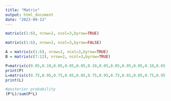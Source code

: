 ```yaml
---
title: "Matrix"
output: html_document
date: "2023-09-13"
---
```


```r
matrix(c(1:6), nrow=2, ncol=3,byrow=TRUE)
```

```r
matrix(c(1:6), nrow=2, ncol=3,byrow=FALSE)
```

```r
A = matrix(c(1:6), nrow=2, ncol=3,byrow=TRUE)
B = matrix(c(7:12), nrow=2, ncol=3,byrow=TRUE)
```

```r
P=matrix(c(0.05,0.10,0.05,0.05,0.05,0.10,0.05,0.05,0.05,0.05,0.10,0.05,0.05,0.05,0.10,0.05), nrow=4,ncol=4,byrow=TRUE)
print(P)
L=matrix(c(0.75,0.95,0.75,0.05,0.05,0.75,0.95,0.75,0.01,0.05,0.75,0.95,0.01,0.01,0.05,0.75), nrow=4,ncol=4,byrow=TRUE)
print(L)
```
```r
#posterior probability
(P*L)/sum(P*L)
```


